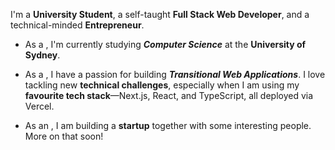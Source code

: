 I'm a **University Student**, a self-taught **Full Stack Web Developer**, and a technical-minded **Entrepreneur**.

- As a <Student />, I'm currently studying **_Computer Science_** at the **University of Sydney**.

- As a <Developer />, I have a passion for building **_Transitional Web Applications_**. I love tackling new **technical challenges**, especially when I am using my **favourite tech stack**—Next.js, React, and TypeScript, all deployed via Vercel.

- As an <Entrepreneur />, I am building a **startup** together with some interesting people. More on that soon!
